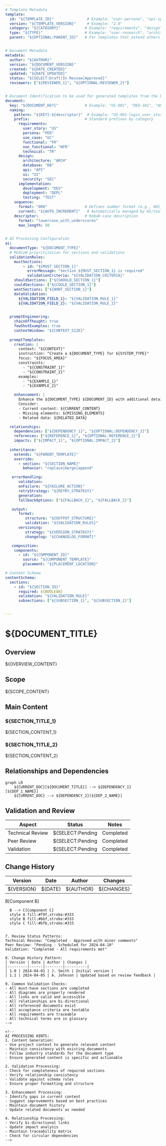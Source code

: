 ```yaml
---
# Template Metadata
template:
  id: "${TEMPLATE_ID}"               # Example: "user-persona", "api-spec", "test-plan"
  version: "${TEMPLATE_VERSION}"     # Example: "2.0"
  category: "${CATEGORY}"           # Example: "requirements", "design", "implementation"
  type: "${TYPE}"                   # Example: "user-research", "architecture", "deployment"
  parent: "${OPTIONAL:PARENT_ID}"   # For templates that extend others


# Document Metadata
metadata:
  author: "${AUTHOR}"
  version: "${DOCUMENT_VERSION}"
  created: "${DATE_CREATED}"
  updated: "${DATE_UPDATED}"
  status: "${SELECT:Draft|In Review|Approved}"
  reviewers: ["${REVIEWER_1}", "${OPTIONAL:REVIEWER_2}"]


# Document Identification to be used for generated templates from the base one or for specifications documents generated from the specific templates
document:
  key: "${DOCUMENT_KEY}"            # Example: "US-001", "REQ-101", "ARCH-201"
  naming:
    pattern: "${KEY}-${descriptor}"  # Example: "US-001-login_user_story"
    prefix:                         # Standard prefixes by category
      requirements:
        user_story: "US"
        persona: "PER"
        use_case: "UC"
        functional: "FR"
        non_functional: "NFR"
        technical: "TR"
      design:
        architecture: "ARCH"
        database: "DB"
        api: "API"
        ui: "UI"
        security: "SEC"
      implementation:
        development: "DEV"
        deployment: "DEPL"
        testing: "TEST"
    sequence:
      format: "000"                 # Defines number format (e.g., 001, 002)
      current: "${AUTO_INCREMENT}"   # Automatically managed by AI/tool
    descriptor:                     # Kebab-case description
      format: "lowercase_with_underscores"
      max_length: 50
      

# AI Processing Configuration
ai:
  documentType: "${DOCUMENT_TYPE}"
  # MoSCoW prioritization for sections and validations
  validationRules:
    mustSections: 
        - id: "${MUST_SECTION_1}"
          errorMessage: "Section ${MUST_SECTION_1} is required"
          validationCriteria: "${VALIDATION_CRITERIA}"
    shouldSections: ["${SHOULD_SECTION_1}"]
    couldSections: ["${COULD_SECTION_1}"]
    wontSections: ["${WONT_SECTION_1}"]
    dataValidation:
      ${VALIDATION_FIELD_1}: "${VALIDATION_RULE_1}"
      ${VALIDATION_FIELD_2}: "${VALIDATION_RULE_2}"
  

  promptEngineering:
    chainOfThought: true
    fewShotExamples: true
    contextWindow: "${CONTEXT_SIZE}"
  
  promptTemplates:
    creation: |  
      context: "${CONTEXT}"
      instruction: "Create a ${DOCUMENT_TYPE} for ${SYSTEM_TYPE}"
      focus: "${FOCUS_AREA}"
      constraints: 
        - "${CONSTRAINT_1}"
        - "${CONSTRAINT_2}"
      examples:
        - "${EXAMPLE_1}"
        - "${EXAMPLE_2}"

    enhancement: |
      Enhance the ${DOCUMENT_TYPE} ${DOCUMENT_ID} with additional details about ${ASPECT}.
      Consider:
      - Current content: ${CURRENT_CONTENT}
      - Missing elements: ${MISSING_ELEMENTS}
      - Related data: ${RELATED_DATA}

  relationships:
    dependencies: ["${DEPENDENCY_1}", "${OPTIONAL:DEPENDENCY_2}"]
    references: ["${REFERENCE_1}", "${OPTIONAL:REFERENCE_2}"]
    impacts: ["${IMPACT_1}", "${OPTIONAL:IMPACT_2}"]
   
  inheritance:
    extends: "${PARENT_TEMPLATE}"
    override:
      - section: "${SECTION_NAME}"
        behavior: "replace|merge|append"

   errorHandling:
      validation:
      onFailure: "${FAILURE_ACTION}"
      retryStrategy: "${RETRY_STRATEGY}"
      generation:
      fallbackOptions: ["${FALLBACK_1}", "${FALLBACK_2}"]

   output:
      format:
         structure: "${OUTPUT_STRUCTURE}"
         validation: "${VALIDATION_RULES}"
      versioning:
         strategy: "${VERSION_STRATEGY}"
         changelog: "${CHANGELOG_FORMAT}"

   composition:
    components:
      - id: "${COMPONENT_ID}"
        source: "${COMPONENT_TEMPLATE}"
        placement: "${PLACEMENT_LOCATION}"

# Content Schema
contentSchema:
  sections:
    - id: "${SECTION_ID}"
      required: ${BOOLEAN}
      validation: "${VALIDATION_RULE}"
      subsections: ["${SUBSECTION_1}", "${SUBSECTION_2}"]


---
```


<!-- 
TEMPLATE USAGE INSTRUCTIONS:
1. Replace all ${PLACEHOLDER} markers with actual content
2. Remove all template comments and instructions
3. Validate against the schema defined in metadata
4. Update relationships as needed
-->

<!-- AI-CONTEXT: Document Purpose
This template serves as a base for generating specific documentation templates.
Key points:
1. Maintain consistency across sections
2. Ensure traceability through relationships
3. Follow validation rules for completeness
-->

<!-- 
SPECIFICATION DOCUMENT NAMING INSTRUCTIONS:
1. Each specification document resulting from applying a template gets a unique key following the pattern: ${PREFIX}-${SEQUENCE}-${DESCRIPTOR}
   Examples:
   - US-001-user_login_story
   - PER-001-admin_user_persona
   - ARCH-001-system_overview
   - API-001-authentication_endpoints
   - TEST-001-login_integration

2. Key Usage in References:
   - Short reference: Use just the key (US-001)
   - Full reference: Use complete filename (US-001-user_login_story)
   - URL reference: Use path with filename
   
3. Relationship Examples:
   dependencies: ["US-001", "FR-002"]
   references: ["ARCH-001", "API-002"]
   impacts: ["TEST-001", "DOC-002"]

4. Naming Best Practices:
   - Keep descriptors clear and concise
   - Use lowercase with underscores
   - Include purpose in descriptor
   - Maintain consistent naming patterns
   - Avoid special characters

5. Auto-incrementing Rules:
   - Sequence numbers are unique within each prefix
   - Gaps in sequence are allowed
   - Deleted documents' numbers are not reused
   - New documents get next available number
-->

# ${DOCUMENT_TITLE}

## Overview
<!-- AI-VALIDATION: Must provide clear context and purpose -->
${OVERVIEW_CONTENT}

## Scope
<!-- AI-VALIDATION: Define boundaries and limitations -->
${SCOPE_CONTENT}

## Main Content
<!-- AI-VALIDATION: Content structure varies by document type -->
### ${SECTION_TITLE_1}
${SECTION_CONTENT_1}

### ${SECTION_TITLE_2}
${SECTION_CONTENT_2}

## Relationships and Dependencies
<!-- AI-VALIDATION: Must link to related documents -->
```mermaid
graph LR
    ${CURRENT_DOC}[${DOCUMENT_TITLE}] --> ${DEPENDENCY_1}[${DEP_1_NAME}]
    ${CURRENT_DOC} --> ${DEPENDENCY_2}[${DEP_2_NAME}]
```

## Validation and Review
<!-- AI-VALIDATION: Track document status and reviews -->
| Aspect | Status | Notes |
|--------|--------|-------|
| Technical Review | ${SELECT:Pending|Completed|N/A} | ${NOTES} |
| Peer Review | ${SELECT:Pending|Completed|N/A} | ${NOTES} |
| Validation | ${SELECT:Pending|Completed|N/A} | ${NOTES} |

## Change History
<!-- AI-VALIDATION: Track document versions and changes -->
| Version | Date | Author | Changes |
|---------|------|--------|----------|
| ${VERSION} | ${DATE} | ${AUTHOR} | ${CHANGES} |

<!-- 
FINAL DOCUMENT INSTRUCTIONS:
1. Remove all ${PLACEHOLDER} markers and replace with actual content
2. Remove all AI-CONTEXT comments
3. Remove all template comments and instructions
4. Remove all example sections
5. Remove this instruction block
6. Update all diagrams with actual content
7. Ensure all sections follow template's validation rules
8. Verify all relationships are properly linked
9. Complete the Change History with initial version
10. Update document metadata with final values
-->

<!-- 
EXAMPLE VALUES AND PATTERNS:
Note: These examples should be removed in final document

1. Template Metadata Examples:
   - id: "arch-design", "test-plan", "user-story"
   - category: "requirements", "design", "implementation"
   - type: "technical", "process", "specification"

2. Document Types by Category:
   Requirements:
   - User Stories: "As a [user type], I want [goal] so that [benefit]"
   - Use Cases: "UC-01: User Authentication Process"
   - Functional Requirements: "FR-01: Data Encryption Standard"

   Design:
   - Architecture: "System Component Diagram"
   - Database: "Data Model Specification"
   - API: "REST API Endpoint Documentation"

   Implementation:
   - Development: "Coding Standards Guide"
   - Testing: "Integration Test Plan"
   - Deployment: "Cloud Infrastructure Setup"

3. Relationship Examples:
   dependencies: ["REQ-01", "ARCH-02", "TEST-03"]
   references: ["STD-01", "POLICY-02"]
   impacts: ["COMP-01", "API-02"]

4. Validation Rules Examples:
   - "Must contain at least one diagram"
   - "All API endpoints must have response codes"
   - "Each requirement must have acceptance criteria"
   - "Test cases must link to requirements"

5. Section Content Examples:
   Overview:
   > "This [document_type] defines the [aspect] for [system_name], 
   > focusing on [specific_area] and addressing [key_concerns]."

   Scope:
   > "Includes: [in_scope_items]
   > Excludes: [out_of_scope_items]
   > Assumptions: [key_assumptions]"

6. Mermaid Diagram Patterns:
   ```mermaid
   graph LR
      A[Component A] --> B[Component B]
      B --> C[Component C]
      style A fill:#f9f,stroke:#333
      style B fill:#bbf,stroke:#333
      style C fill:#bfb,stroke:#333
   ```

7. Review Status Patterns:
   Technical Review: "Completed - Approved with minor comments"
   Peer Review: "Pending - Scheduled for 2024-04-10"
   Validation: "Completed - All requirements met"

8. Change History Pattern:
   | Version | Date | Author | Changes |
   |---------|------|--------|----------|
   | 1.0 | 2024-04-01 | J. Smith | Initial version |
   | 1.1 | 2024-04-05 | A. Johnson | Updated based on review feedback |

9. Common Validation Checks:
   - All must-have sections are completed
   - All diagrams are properly rendered
   - All links are valid and accessible
   - All relationships are bi-directional
   - All referenced documents exist
   - All acceptance criteria are testable
   - All requirements are traceable
   - All technical terms are in glossary
-->

<!-- 
AI PROCESSING HINTS:
1. Content Generation:
   - Use project context to generate relevant content
   - Maintain consistency with existing documents
   - Follow industry standards for the document type
   - Ensure generated content is specific and actionable

2. Validation Processing:
   - Check for completeness of required sections
   - Verify relationship consistency
   - Validate against schema rules
   - Ensure proper formatting and structure

3. Enhancement Processing:
   - Identify gaps in current content
   - Suggest improvements based on best practices
   - Maintain document history
   - Update related documents as needed

4. Relationship Processing:
   - Verify bi-directional links
   - Update impact analysis
   - Maintain traceability matrix
   - Check for circular dependencies
-->